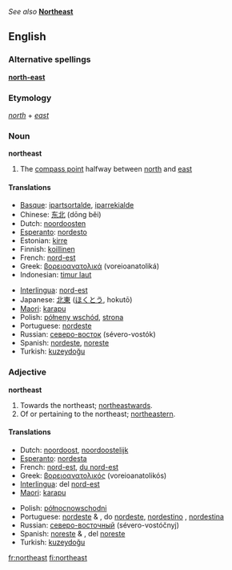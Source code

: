 ''See also'' '''[[Northeast]]'''

==English==
===Alternative spellings===
'''[[north-east]]'''

===Etymology===
''[[north]]'' + ''[[east]]''

===Noun===
'''northeast'''

# The [[compass point]] halfway between [[north]] and [[east]]

====Translations====
{{top}}
*[[Basque]]: [[ipartsortalde]], [[iparrekialde]]
*Chinese: [[东北]] (dōng běi)
*Dutch: [[noordoosten]] {{n}}
*[[Esperanto]]: [[nordesto]]
*Estonian: [[kirre]]
*Finnish: [[koillinen]]
*French: [[nord-est]] {{m}}
*Greek: [[βορειοανατολικά]] (voreioanatoliká)
*Indonesian: [[timur laut]]
{{mid}}
*[[Interlingua]]: [[nord-est]]
*Japanese: [[北東]] ([[ほくとう]], hokutō)
*[[Maori]]: [[karapu]]
*Polish: [[półneny wschód]], [[strona]]
*Portuguese: [[nordeste]] {{m}}
*Russian: [[северо-восток]] (sévero-vostók) {{m}}
*Spanish: [[nordeste]], [[noreste]] {{m}}
*Turkish: [[kuzeydoğu]]
{{bottom}}

===Adjective===
'''northeast'''

# Towards the northeast; [[northeastward]]s.
# Of or pertaining to the northeast; [[northeastern]].

====Translations====
{{top}}
*Dutch: [[noordoost]], [[noordoostelijk]]
*[[Esperanto]]: [[nordesta]]
*French: [[nord-est]], [[du nord-est]]
*Greek: [[βορειοανατολικός]] (voreioanatolikós)
*[[Interlingua]]: del [[nord-est]]
*[[Maori]]: [[karapu]]
{{mid}}
*Polish: [[północnowschodni]]
*Portuguese: [[nordeste]] {{m}} & {{f}},  do [[nordeste]], [[nordestino]] {{m}},  [[nordestina]] {{f}}
*Russian: [[северо-восточный]] (sévero-vostóčnyj) {{m}}
*Spanish: [[noreste]] {{m}} & {{f}},  del [[noreste]]
*Turkish: [[kuzeydoğu]]
{{bottom}}

[[fr:northeast]]
[[fi:northeast]]